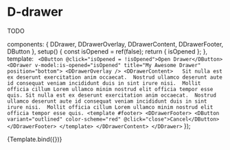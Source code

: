 
<Meta title="Components/Drawer" />

# D-drawer

TODO

  components: {
    DDrawer,
    DDrawerOverlay,
    DDrawerContent,
    DDrawerFooter,
    DButton
  },
  setup() {
    const isOpened = ref(false);
    return { isOpened };
  },
  template: `
    <DButton @click="isOpened = !isOpened">Open Drawer</DButton>
    <DDrawer v-model:is-opened="isOpened" title="My Awesome Drawer" position="bottom">
      <DDrawerOverlay />
      <DDrawerContent>  
          Sit nulla est ex deserunt exercitation anim occaecat. 
          Nostrud ullamco deserunt aute id consequat veniam incididunt duis in sint irure nisi. 
          Mollit officia cillum Lorem ullamco minim nostrud elit officia tempor esse quis.
          Sit nulla est ex deserunt exercitation anim occaecat. 
          Nostrud ullamco deserunt aute id consequat veniam incididunt duis in sint irure nisi. 
          Mollit officia cillum Lorem ullamco minim nostrud elit officia tempor esse quis.
        <template #footer>
          <DDrawerFooter>
            <DButton variant="outlined" color-scheme="red" @click="close">Cancel</DButton>
          </DDrawerFooter>
        </template>
      </DDrawerContent>
    </DDrawer>`
});

<Canvas>
  <Story name="Default">{Template.bind({})}</Story>
</Canvas>
